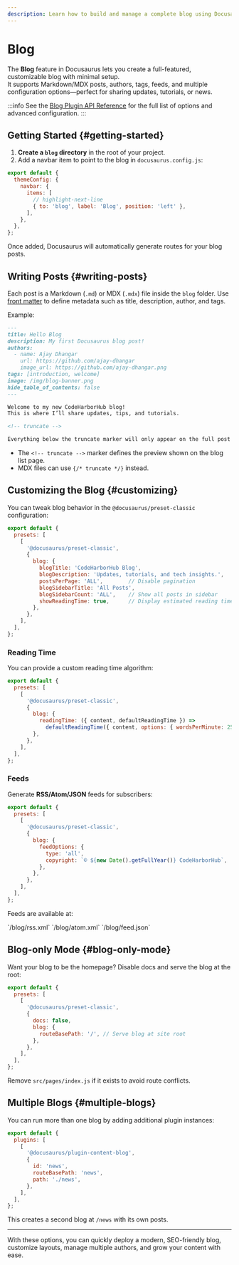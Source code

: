 ```yaml
---
description: Learn how to build and manage a complete blog using Docusaurus.
---
```


# Blog

The **Blog** feature in Docusaurus lets you create a full-featured, customizable blog with minimal setup.  
It supports Markdown/MDX posts, authors, tags, feeds, and multiple configuration options—perfect for sharing updates, tutorials, or news.

:::info
See the [Blog Plugin API Reference](https://docusaurus.io/docs/api/plugins/@docusaurus/plugin-content-blog) for the full list of options and advanced configuration.
:::

## Getting Started {#getting-started}

1. **Create a `blog` directory** in the root of your project.
2. Add a navbar item to point to the blog in `docusaurus.config.js`:

```js title="docusaurus.config.js"
export default {
  themeConfig: {
    navbar: {
      items: [
        // highlight-next-line
        { to: 'blog', label: 'Blog', position: 'left' },
      ],
    },
  },
};
````

Once added, Docusaurus will automatically generate routes for your blog posts.

## Writing Posts {#writing-posts}

Each post is a Markdown (`.md`) or MDX (`.mdx`) file inside the `blog` folder.
Use [front matter](/docs/guides/markdown-features/markdown-features-intro#front-matter) to define metadata such as title, description, author, and tags.

Example:

```md title="blog/2025-09-01-hello-blog.md"
---
title: Hello Blog
description: My first Docusaurus blog post!
authors:
  - name: Ajay Dhangar
    url: https://github.com/ajay-dhangar
    image_url: https://github.com/ajay-dhangar.png
tags: [introduction, welcome]
image: /img/blog-banner.png
hide_table_of_contents: false
---

Welcome to my new CodeHarborHub blog!  
This is where I’ll share updates, tips, and tutorials.

<!-- truncate -->

Everything below the truncate marker will only appear on the full post page.
```

* The `<!-- truncate -->` marker defines the preview shown on the blog list page.
* MDX files can use `{/* truncate */}` instead.

## Customizing the Blog {#customizing}

You can tweak blog behavior in the `@docusaurus/preset-classic` configuration:

```js title="docusaurus.config.js"
export default {
  presets: [
    [
      '@docusaurus/preset-classic',
      {
        blog: {
          blogTitle: 'CodeHarborHub Blog',
          blogDescription: 'Updates, tutorials, and tech insights.',
          postsPerPage: 'ALL',        // Disable pagination
          blogSidebarTitle: 'All Posts',
          blogSidebarCount: 'ALL',    // Show all posts in sidebar
          showReadingTime: true,      // Display estimated reading time
        },
      },
    ],
  ],
};
```

### Reading Time

You can provide a custom reading time algorithm:

```js title="docusaurus.config.js"
export default {
  presets: [
    [
      '@docusaurus/preset-classic',
      {
        blog: {
          readingTime: ({ content, defaultReadingTime }) =>
            defaultReadingTime({ content, options: { wordsPerMinute: 250 } }),
        },
      },
    ],
  ],
};
```

### Feeds

Generate **RSS/Atom/JSON** feeds for subscribers:

```js title="docusaurus.config.js"
export default {
  presets: [
    [
      '@docusaurus/preset-classic',
      {
        blog: {
          feedOptions: {
            type: 'all',
            copyright: `© ${new Date().getFullYear()} CodeHarborHub`,
          },
        },
      },
    ],
  ],
};
```

Feeds are available at:

<Tabs>
<TabItem value="rss">`/blog/rss.xml`</TabItem>
<TabItem value="atom">`/blog/atom.xml`</TabItem>
<TabItem value="json">`/blog/feed.json`</TabItem>
</Tabs>

## Blog-only Mode {#blog-only-mode}

Want your blog to be the homepage?
Disable docs and serve the blog at the root:

```js title="docusaurus.config.js"
export default {
  presets: [
    [
      '@docusaurus/preset-classic',
      {
        docs: false,
        blog: {
          routeBasePath: '/', // Serve blog at site root
        },
      },
    ],
  ],
};
```

Remove `src/pages/index.js` if it exists to avoid route conflicts.

## Multiple Blogs {#multiple-blogs}

You can run more than one blog by adding additional plugin instances:

```js title="docusaurus.config.js"
export default {
  plugins: [
    [
      '@docusaurus/plugin-content-blog',
      {
        id: 'news',
        routeBasePath: 'news',
        path: './news',
      },
    ],
  ],
};
```

This creates a second blog at `/news` with its own posts.

---

With these options, you can quickly deploy a modern, SEO-friendly blog, customize layouts, manage multiple authors, and grow your content with ease.